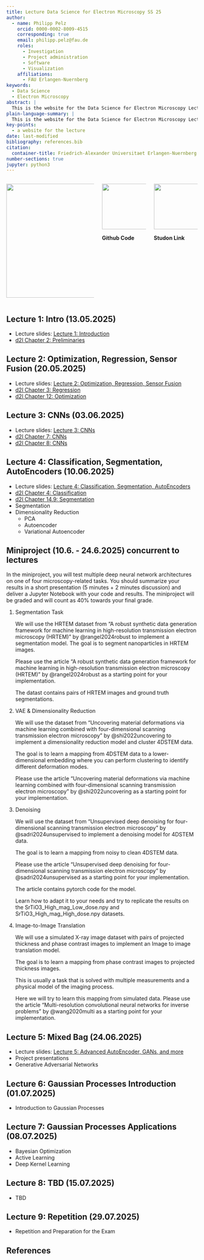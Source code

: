 ```yaml
---
title: Lecture Data Science for Electron Microscopy SS 25
author:
  - name: Philipp Pelz
    orcid: 0000-0002-8009-4515
    corresponding: true
    email: philipp.pelz@fau.de
    roles:
      - Investigation
      - Project administration
      - Software
      - Visualization
    affiliations:
      - FAU Erlangen-Nuernberg
keywords:
  - Data Science
  - Electron Microscopy
abstract: |
  This is the website for the Data Science for Electron Microscopy Lecture
plain-language-summary: |
  This is the website for the Data Science for Electron Microscopy Lecture
key-points:
  - a website for the lecture
date: last-modified
bibliography: references.bib
citation:
  container-title: Friedrich-Alexander Universitaet Erlangen-Nuernberg
number-sections: true
jupyter: python3
---
```


:::: {.columns}

::: {.column width="50%"}

[![](images/eclipse_header.png){width=300}](https://pelzlab.science)


:::

::: {.column width="25%"}
[![](images/github.jpeg){width=120}](https://github.com/ECLIPSE-Lab/DataScienceForElectronMicroscopy/tree/main/notebooks)


**Github Code**
:::

::: {.column width="25%"}
[![](images/studon.jpeg){width=120}](https://www.studon.fau.de/studon/ilias.php?baseClass=ilrepositorygui&cmd=infoScreenGoto&ref_id=6252031)


**Studon Link**
:::

::::


## Lecture 1: Intro (13.05.2025)

- Lecture slides: [Lecture 1: Introduction](https://pelzlab.science/public_presentations/data_science_for_em/01_intro/template.html)
- [d2l Chapter 2: Preliminaries](https://d2l.ai/chapter_preliminaries/index.html)

## Lecture 2: Optimization, Regression, Sensor Fusion (20.05.2025) {#sec-lecture2}

- Lecture slides: [Lecture 2: Optimization, Regression, Sensor Fusion](https://pelzlab.science/public_presentations/data_science_for_em/02_regression/template.html#/title-slide)
- [d2l Chapter 3: Regression](https://d2l.ai/chapter_linear-regression/index.html)
- [d2l Chapter 12: Optimization](https://d2l.ai/chapter_optimization/index.html)

## Lecture 3: CNNs (03.06.2025) {#sec-lecture3}
- Lecture slides: [Lecture 3: CNNs](https://pelzlab.science/public_presentations/data_science_for_em/03_cnns/template.html#/title-slide)
- [d2l Chapter 7: CNNs](https://d2l.ai/chapter_convolutional-neural-networks/index.html)
- [d2l Chapter 8: CNNs](https://d2l.ai/chapter_convolutional-modern/index.html)

## Lecture 4: Classification, Segmentation, AutoEncoders (10.06.2025) {#sec-lecture4}

- Lecture slides: [Lecture 4: Classification, Segmentation, AutoEncoders](https://pelzlab.science/public_presentations/data_science_for_em/04_selfsupervised/template.html#/title-slide)
- [d2l Chapter 4: Classification](https://d2l.ai/chapter_linear-classification/index.html)
- [d2l Chapter 14.9: Segmentation](https://d2l.ai/chapter_computer-vision/semantic-segmentation-and-dataset.html)
- Segmentation
- Dimensionality Reduction
  - PCA
  - Autoencoder
  - Variational Autoencoder

## Miniproject (10.6. - 24.6.2025) concurrent to lectures {#sec-lecture5}

In the miniproject, you will test multiple deep neural network architectures on one of four microscopy-related tasks.
You should summarize your results in a short presentation (5 minutes + 2 minutes discussion) and deliver a Jupyter Notebook with your code and results.
The miniproject will be graded and will count as 40% towards your final grade.

1. Segmentation Task

    We will use the HRTEM dataset from "A robust synthetic data generation framework for machine learning in high-resolution transmission electron microscopy (HRTEM)" by @rangel2024robust to implement a segmentation model.
    The goal is to segment nanoparticles in HRTEM images.

    Please use the article  "A robust synthetic data generation framework for machine learning in high-resolution transmission electron microscopy (HRTEM)" by @rangel2024robust as a starting point for your implementation.

    The datast contains pairs of HRTEM images and ground truth segmentations. 

2. VAE & Dimensionality Reduction

    We will use the dataset from "Uncovering material deformations via machine learning combined with four-dimensional scanning transmission electron microscopy" by @shi2022uncovering to implement a dimensionality reduction model and cluster 4DSTEM data.

    The goal is to learn a mapping from 4DSTEM data to a lower-dimensional embedding where you can perform clustering to identify different deformation modes.

    Please use the article  "Uncovering material deformations via machine learning combined with four-dimensional scanning transmission electron microscopy" by @shi2022uncovering as a starting point for your implementation.    

3. Denoising

    We will use the dataset from "Unsupervised deep denoising for four-dimensional scanning transmission electron microscopy" by @sadri2024unsupervised to implement a denoising model for 4DSTEM data. 
    
    The goal is to learn a mapping from noisy to clean 4DSTEM data.

    Please use the article  "Unsupervised deep denoising for four-dimensional scanning transmission electron microscopy" by @sadri2024unsupervised as a starting point for your implementation.

    The article contains pytorch code for the model. 
    
    Learn how to adapt it to your needs and try to replicate the results on the SrTiO3_High_mag_Low_dose.npy and SrTiO3_High_mag_High_dose.npy datasets.

4. Image-to-Image Translation

    We will use a simulated X-ray image dataset with pairs of projected thickness and phase contrast images to implement an Image to image translation model. 
    
    The goal is to learn a mapping from phase contrast images to projected thickness images. 
    
    This is usually a task that is solved with multiple measurements and a physical model of the imaging process. 
    
    Here we will try to learn this mapping from simulated data. 
    Please use the article "Multi-resolution convolutional neural networks for inverse problems" by @wang2020multi as a starting point for your implementation.

## Lecture 5: Mixed Bag (24.06.2025)  {#sec-lecture6}
- Lecture slides: [Lecture 5: Advanced AutoEncoder, GANs, and more](https://pelzlab.science/public_presentations/data_science_for_em/05_gan/template.html#/title-slide)
- Project presentations 
- Generative Adversarial Networks

## Lecture 6: Gaussian Processes Introduction (01.07.2025) {#sec-lecture7}

- Introduction to Gaussian Processes  

## Lecture 7: Gaussian Processes Applications (08.07.2025) {#sec-lecture8}

- Bayesian Optimization
- Active Learning
- Deep Kernel Learning

## Lecture 8: TBD (15.07.2025) {#sec-lecture9}

- TBD


## Lecture 9: Repetition (29.07.2025) {#sec-lecture11}

- Repetition and Preparation for the Exam

## References {.unnumbered}

::: {#refs}
:::